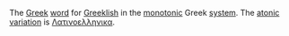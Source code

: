 The [[Greek]] [[word]] for [[Greeklish]] in the [[monotonic]] Greek [[system]]. The [[atonic]] [[variation]] is [[Λατινοελληνικα]].